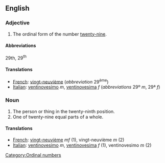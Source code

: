 ==English==

===Adjective===

# The ordinal form of the number [[twenty-nine]].

====Abbreviations====
29th, 29<sup>th</sup>

====Translations====

*[[French]]: [[vingt-neuvième]] (''abbreviation'' 29<sup>ème</sup>)
*[[Italian]]: [[ventinovesimo]] ''m'', [[ventinovesima]] ''f'' (''abbreviations'' 29º ''m'', 29ª ''f'')

===Noun===

#The person or thing in the twenty-ninth position.
#One of twenty-nine equal parts of a whole.

====Translations====

*[[French]]: [[vingt-neuvième]] ''mf'' (1), vingt-neuvième ''m'' (2)
*[[Italian]]: [[ventinovesimo]] ''m'', [[ventinovesima]] ''f'' (1), ventinovesimo ''m'' (2)

[[Category:Ordinal numbers]]